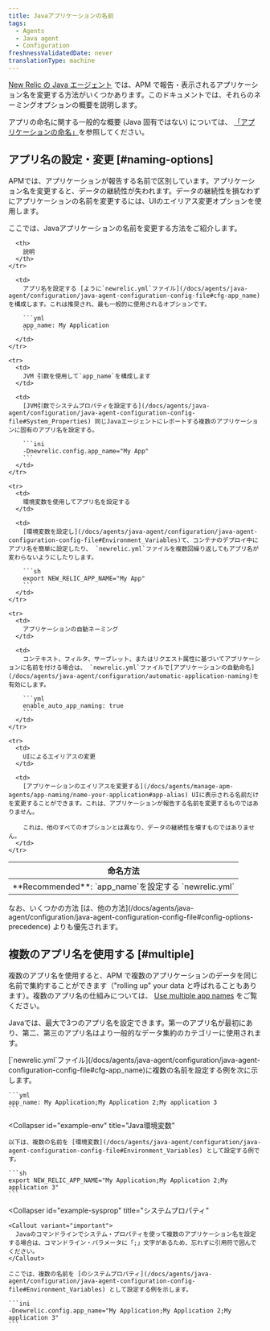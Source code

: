 ```yaml
---
title: Javaアプリケーションの名前
tags:
  - Agents
  - Java agent
  - Configuration
freshnessValidatedDate: never
translationType: machine
---
```


[New Relic の Java エージェント](/docs/agents/java-agent/getting-started/introduction-new-relic-java) では、APM で報告・表示されるアプリケーション名を変更する方法がいくつかあります。このドキュメントでは、それらのネーミングオプションの概要を説明します。

<InlinePopover type="apm"/>アプリの命名に関する一般的な概要 (Java 固有ではない) については、 [「アプリケーションの命名」](/docs/agents/manage-apm-agents/app-naming/name-your-application)を参照してください。

## アプリ名の設定・変更 [#naming-options]

APMでは、アプリケーションが報告する名前で区別しています。アプリケーション名を変更すると、データの継続性が失われます。データの継続性を損なわずにアプリケーションの名前を変更するには、UIのエイリアス変更オプションを使用します。

ここでは、Javaアプリケーションの名前を変更する方法をご紹介します。

<table>
  <thead>
    <tr>
      <th style={{ width: "200px" }}>
        命名方法
      </th>

      <th>
        説明
      </th>
    </tr>
  </thead>

  <tbody>
    <tr>
      <td>
        <DNT>**Recommended**</DNT>: `app_name`を設定する `newrelic.yml`
      </td>

      <td>
        アプリ名を設定する [ように`newrelic.yml`ファイル](/docs/agents/java-agent/configuration/java-agent-configuration-config-file#cfg-app_name)を構成します。これは推奨され、最も一般的に使用されるオプションです。

        ```yml
        app_name: My Application
        ```
      </td>
    </tr>

    <tr>
      <td>
        JVM 引数を使用して`app_name`を構成します
      </td>

      <td>
        [JVM引数でシステムプロパティを設定する](/docs/agents/java-agent/configuration/java-agent-configuration-config-file#System_Properties) 同じJavaエージェントにレポートする複数のアプリケーションに固有のアプリ名を設定する。

        ```ini
        -Dnewrelic.config.app_name="My App"
        ```
      </td>
    </tr>

    <tr>
      <td>
        環境変数を使用してアプリ名を設定する
      </td>

      <td>
        [環境変数を設定し](/docs/agents/java-agent/configuration/java-agent-configuration-config-file#Environment_Variables)て、コンテナのデプロイ中にアプリ名を簡単に設定したり、 `newrelic.yml`ファイルを複数回繰り返してもアプリ名が変わらないようにしたりします。

        ```sh
        export NEW_RELIC_APP_NAME="My App"
        ```
      </td>
    </tr>

    <tr>
      <td>
        アプリケーションの自動ネーミング
      </td>

      <td>
        コンテキスト、フィルタ、サーブレット、またはリクエスト属性に基づいてアプリケーションに名前を付ける場合は、 `newrelic.yml`ファイルで[アプリケーションの自動命名](/docs/agents/java-agent/configuration/automatic-application-naming)を有効にします。

        ```yml
        enable_auto_app_naming: true
        ```
      </td>
    </tr>

    <tr>
      <td>
        UIによるエイリアスの変更
      </td>

      <td>
        [アプリケーションのエイリアスを変更する](/docs/agents/manage-apm-agents/app-naming/name-your-application#app-alias) UIに表示される名前だけを変更することができます。これは、アプリケーションが報告する名前を変更するものではありません。

        これは、他のすべてのオプションとは異なり、データの継続性を壊すものではありません。
      </td>
    </tr>
  </tbody>
</table>

<Callout variant="tip">
  なお、いくつかの方法 [は、他の方法](/docs/agents/java-agent/configuration/java-agent-configuration-config-file#config-options-precedence) よりも優先されます。
</Callout>

## 複数のアプリ名を使用する [#multiple]

複数のアプリ名を使用すると、APM で複数のアプリケーションのデータを同じ名前で集約することができます（"rolling up" your data と呼ばれることもあります）。複数のアプリ名の仕組みについては、 [Use multiple app names](/docs/agents/manage-apm-agents/app-naming/use-multiple-names-app) をご覧ください。

Javaでは、最大で3つのアプリ名を設定できます。第一のアプリ名が最初にあり、第二、第三のアプリ名はより一般的なデータ集約のカテゴリーに使用されます。

<CollapserGroup>
  <Collapser
    id="example-yml"
    title="Java設定ファイル"
  >
    [`newrelic.yml`ファイル](/docs/agents/java-agent/configuration/java-agent-configuration-config-file#cfg-app_name)に複数の名前を設定する例を次に示します。

    ```yml
    app_name: My Application;My Application 2;My application 3
    ```
  </Collapser>

  <Collapser
    id="example-env"
    title="Java環境変数"
  >
    以下は、複数の名前を [環境変数](/docs/agents/java-agent/configuration/java-agent-configuration-config-file#Environment_Variables) として設定する例です。

    ```sh
    export NEW_RELIC_APP_NAME="My Application;My Application 2;My application 3"
    ```
  </Collapser>

  <Collapser
    id="example-sysprop"
    title="システムプロパティ"
  >
    <Callout variant="important">
      Javaのコマンドラインでシステム・プロパティを使って複数のアプリケーション名を設定する場合は、コマンドライン・パラメータに「;」文字があるため、忘れずに引用符で囲んでください。
    </Callout>

    ここでは、複数の名前を [のシステムプロパティ](/docs/agents/java-agent/configuration/java-agent-configuration-config-file#Environment_Variables) として設定する例を示します。

    ```ini
    -Dnewrelic.config.app_name="My Application;My Application 2;My application 3"
    ```
  </Collapser>
</CollapserGroup>